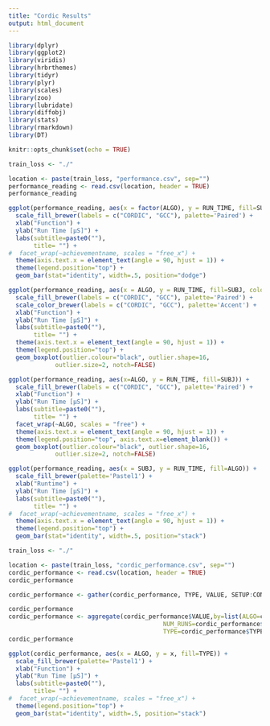 ```yaml
---
title: "Cordic Results"
output: html_document
---
```


```r
library(dplyr)
library(ggplot2)
library(viridis)
library(hrbrthemes)
library(tidyr)
library(plyr)
library(scales)
library(zoo)
library(lubridate)
library(diffobj)
library(stats)
library(rmarkdown)
library(DT)

knitr::opts_chunk$set(echo = TRUE)

train_loss <- "./"

location <- paste(train_loss, "performance.csv", sep="")
performance_reading <- read.csv(location, header = TRUE)
performance_reading
```


```r
ggplot(performance_reading, aes(x = factor(ALGO), y = RUN_TIME, fill=SUBJ)) +
  scale_fill_brewer(labels = c("CORDIC", "GCC"), palette='Paired') +
  xlab("Function") +
  ylab("Run Time [µS]") +
  labs(subtitle=paste0(""),
       title= "") + 
#  facet_wrap(~achievementname, scales = "free_x") +
  theme(axis.text.x = element_text(angle = 90, hjust = 1)) +
  theme(legend.position="top") +
  geom_bar(stat="identity", width=.5, position="dodge")
```

```r
ggplot(performance_reading, aes(x = ALGO, y = RUN_TIME, fill=SUBJ, color=SUBJ)) +
  scale_fill_brewer(labels = c("CORDIC", "GCC"), palette='Paired') +
  scale_color_brewer(labels = c("CORDIC", "GCC"), palette='Accent') +
  xlab("Function") +
  ylab("Run Time [µS]") +
  labs(subtitle=paste0(""),
       title= "") + 
  theme(axis.text.x = element_text(angle = 90, hjust = 1)) +
  theme(legend.position="top") +
  geom_boxplot(outlier.colour="black", outlier.shape=16,
             outlier.size=2, notch=FALSE)
```

```r
ggplot(performance_reading, aes(x=ALGO, y = RUN_TIME, fill=SUBJ)) +
  scale_fill_brewer(labels = c("CORDIC", "GCC"), palette='Paired') +
  xlab("Function") +
  ylab("Run Time [µS]") +
  labs(subtitle=paste0(""),
       title= "") + 
  facet_wrap(~ALGO, scales = "free") +
  theme(axis.text.x = element_text(angle = 90, hjust = 1)) +
  theme(legend.position="top", axis.text.x=element_blank()) +
  geom_boxplot(outlier.colour="black", outlier.shape=16,
             outlier.size=2, notch=FALSE)
```

```r
ggplot(performance_reading, aes(x = SUBJ, y = RUN_TIME, fill=ALGO)) +
  scale_fill_brewer(palette='Pastel1') +
  xlab("Runtime") +
  ylab("Run Time [µS]") +
  labs(subtitle=paste0(""),
       title= "") + 
#  facet_wrap(~achievementname, scales = "free_x") +
  theme(axis.text.x = element_text(angle = 90, hjust = 1)) +
  theme(legend.position="top") +
  geom_bar(stat="identity", width=.5, position="stack")
```

```r
train_loss <- "./"

location <- paste(train_loss, "cordic_performance.csv", sep="")
cordic_performance <- read.csv(location, header = TRUE)
cordic_performance

cordic_performance <- gather(cordic_performance, TYPE, VALUE, SETUP:CONV, factor_key=TRUE)

cordic_performance
cordic_performance <- aggregate(cordic_performance$VALUE,by=list(ALGO=cordic_performance$ALGO,
                                           NUM_RUNS=cordic_performance$NUM_RUNS,
                                           TYPE=cordic_performance$TYPE),data=cordic_performance,FUN=mean)
cordic_performance
```

```r
ggplot(cordic_performance, aes(x = ALGO, y = x, fill=TYPE)) +
  scale_fill_brewer(palette='Pastel1') +
  xlab("Function") +
  ylab("Run Time [µS]") +
  labs(subtitle=paste0(""),
       title= "") + 
#  facet_wrap(~achievementname, scales = "free_x") +
  theme(legend.position="top") +
  geom_bar(stat="identity", width=.5, position="stack")
```

